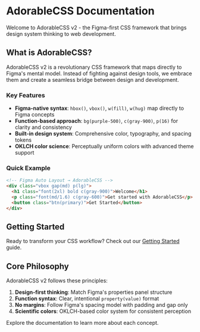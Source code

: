 # AdorableCSS Documentation

Welcome to AdorableCSS v2 - the Figma-first CSS framework that brings design system thinking to web development.

## What is AdorableCSS?

AdorableCSS v2 is a revolutionary CSS framework that maps directly to Figma's mental model. Instead of fighting against design tools, we embrace them and create a seamless bridge between design and development.

### Key Features

- **Figma-native syntax**: `hbox()`, `vbox()`, `w(fill)`, `w(hug)` map directly to Figma concepts
- **Function-based approach**: `bg(purple-500)`, `c(gray-900)`, `p(16)` for clarity and consistency
- **Built-in design system**: Comprehensive color, typography, and spacing tokens
- **OKLCH color science**: Perceptually uniform colors with advanced theme support

### Quick Example

```html
<!-- Figma Auto Layout → AdorableCSS -->
<div class="vbox gap(md) p(lg)">
  <h1 class="font(2xl) bold c(gray-900)">Welcome</h1>
  <p class="font(md/1.6) c(gray-600)">Get started with AdorableCSS</p>
  <button class="btn(primary)">Get Started</button>
</div>
```

## Getting Started

Ready to transform your CSS workflow? Check out our [Getting Started](/docs/getting-started) guide.

## Core Philosophy

AdorableCSS v2 follows these principles:

1. **Design-first thinking**: Match Figma's properties panel structure
2. **Function syntax**: Clear, intentional `property(value)` format
3. **No margins**: Follow Figma's spacing model with padding and gap only
4. **Scientific colors**: OKLCH-based color system for consistent perception

Explore the documentation to learn more about each concept.